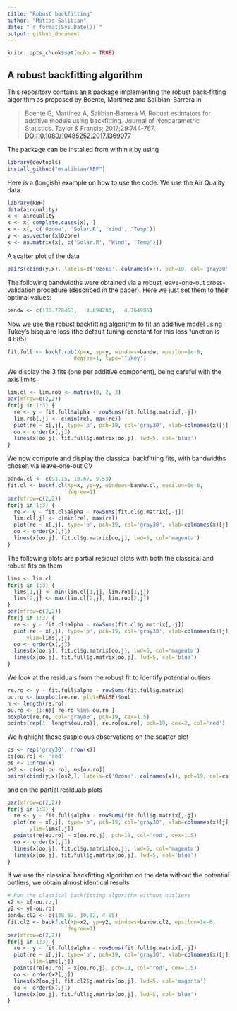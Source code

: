 ```yaml
---
title: "Robust backfitting"
author: "Matias Salibian"
date: "`r format(Sys.Date())`"
output: github_document
---
```


```r
knitr::opts_chunk$set(echo = TRUE)
```

## A robust backfitting algorithm

This repository contains an `R` package 
implementing the robust back-fitting algorithm as proposed by
Boente, Martinez and Salibian-Barrera  in 

> Boente G, Martínez A, Salibian-Barrera M. Robust estimators for 
> additive models using backfitting. Journal of Nonparametric Statistics. Taylor 
> & Francis; 2017;29:744-767.
> [DOI:10.1080/10485252.2017.1369077](https://doi.org/10.1080/10485252.2017.1369077)

The package can be installed from within `R` by using
```R
library(devtools)
install_github("msalibian/RBF")
```

Here is a (longish) example on how to use the code. 
We use the Air Quality data.
```r
library(RBF)
data(airquality)
x <- airquality
x <- x[ complete.cases(x), ]
x <- x[, c('Ozone', 'Solar.R', 'Wind', 'Temp')]
y <- as.vector(x$Ozone)
x <- as.matrix(x[, c('Solar.R', 'Wind', 'Temp')])
```
A scatter plot of the data
```r
pairs(cbind(y,x), labels=c('Ozone', colnames(x)), pch=19, col='gray30', cex=1.5)
```

The following bandwidths were obtained via a robust 
leave-one-out cross-validation procedure (described in the paper).
Here we just set them to their optimal values:
```r
bandw <- c(136.728453,   8.894283,   4.764985)
```
Now we use the robust backfitting algorithm to fit an additive
model using Tukey's bisquare loss (the default tuning
constant for this loss function is 4.685)
```r
fit.full <- backf.rob(Xp=x, yp=y, windows=bandw, epsilon=1e-6, 
                     degree=1, type='Tukey')
```

We display the 3 fits (one per additive component), being
careful with the axis limits
```r
lim.cl <- lim.rob <- matrix(0, 2, 3)
par(mfrow=c(2,2))
for(j in 1:3) {
  re <- y - fit.full$alpha - rowSums(fit.full$g.matrix[,-j])
  lim.rob[,j] <- c(min(re), max(re))
  plot(re ~ x[,j], type='p', pch=19, col='gray30', xlab=colnames(x)[j], ylab='', cex=1.5)
  oo <- order(x[,j])
  lines(x[oo,j], fit.full$g.matrix[oo,j], lwd=5, col='blue')
}
```

We now compute and display the 
classical backfitting fits, with 
bandwidths chosen via leave-one-out CV
```r
bandw.cl <- c(91.15, 10.67, 9.53)
fit.cl <- backf.cl(Xp=x, yp=y, windows=bandw.cl, epsilon=1e-6,
                   degree=1)
par(mfrow=c(2,2))
for(j in 1:3) {
  re <- y - fit.cl$alpha - rowSums(fit.cl$g.matrix[,-j])
  lim.cl[,j] <- c(min(re), max(re))
  plot(re ~ x[,j], type='p', pch=19, col='gray30', xlab=colnames(x)[j], ylab='', cex=1.5)
  oo <- order(x[,j])
  lines(x[oo,j], fit.cl$g.matrix[oo,j], lwd=5, col='magenta')
}
```

The following plots are partial residual plots with
both the classical and robust fits 
on them
```r
lims <- lim.cl
for(j in 1:3) {
  lims[1,j] <- min(lim.cl[1,j], lim.rob[1,j])
  lims[2,j] <- max(lim.cl[2,j], lim.rob[2,j])
}
par(mfrow=c(2,2))
for(j in 1:3) {
  re <- y - fit.cl$alpha - rowSums(fit.cl$g.matrix[,-j])
  plot(re ~ x[,j], type='p', pch=19, col='gray30', xlab=colnames(x)[j], ylab='', cex=1.5,
      ylim=lims[,j])
  oo <- order(x[,j])
  lines(x[oo,j], fit.cl$g.matrix[oo,j], lwd=5, col='magenta')
  lines(x[oo,j], fit.full$g.matrix[oo,j], lwd=5, col='blue')
}
```

We look at the residuals from the robust fit to
identify potential outiers
```r
re.ro <- y - fit.full$alpha - rowSums(fit.full$g.matrix)
ou.ro <- boxplot(re.ro, plot=FALSE)$out
n <- length(re.ro)
ou.ro <- (1:n)[ re.ro %in% ou.ro ]
boxplot(re.ro, col='gray80', pch=19, cex=1.5)
points(rep(1, length(ou.ro)), re.ro[ou.ro], pch=19, cex=2, col='red')
```

We highlight these suspicious observations on the
scatter plot 
```r
cs <- rep('gray30', nrow(x))
cs[ou.ro] <- 'red'
os <- 1:nrow(x)
os2 <- c(os[-ou.ro], os[ou.ro])
pairs(cbind(y,x)[os2,], labels=c('Ozone', colnames(x)), pch=19, col=cs[os2], cex=1.5)
```

and on the partial residuals plots
```r
par(mfrow=c(2,2))
for(j in 1:3) {
  re <- y - fit.full$alpha - rowSums(fit.full$g.matrix[,-j])
  plot(re ~ x[,j], type='p', pch=19, col='gray30', xlab=colnames(x)[j], ylab='', cex=1.5,
       ylim=lims[,j])
  points(re[ou.ro] ~ x[ou.ro,j], pch=19, col='red', cex=1.5)
  oo <- order(x[,j])
  lines(x[oo,j], fit.cl$g.matrix[oo,j], lwd=5, col='magenta')
  lines(x[oo,j], fit.full$g.matrix[oo,j], lwd=5, col='blue')
}
```

If we use the classical backfitting algorithm on
the data without the potential outliers, we 
obtain almost identical results
```r
# Run the classical backfitting algorithm without outliers
x2 <- x[-ou.ro,]
y2 <- y[-ou.ro]
bandw.cl2 <- c(138.87, 10.52, 4.85)
fit.cl2 <- backf.cl(Xp=x2, yp=y2, windows=bandw.cl2, epsilon=1e-6,
                   degree=1)
par(mfrow=c(2,2))
for(j in 1:3) {
  re <- y - fit.full$alpha - rowSums(fit.full$g.matrix[,-j])
  plot(re ~ x[,j], type='p', pch=19, col='gray30', xlab=colnames(x)[j], ylab='', cex=1.5,
       ylim=lims[,j])
  points(re[ou.ro] ~ x[ou.ro,j], pch=19, col='red', cex=1.5)
  oo <- order(x2[,j])
  lines(x2[oo,j], fit.cl2$g.matrix[oo,j], lwd=5, col='magenta')
  oo <- order(x[,j])
  lines(x[oo,j], fit.full$g.matrix[oo,j], lwd=5, col='blue')
}
```

